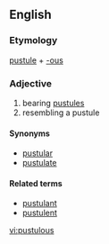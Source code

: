 ==English==

===Etymology===

[[pustule]] + [[-ous]]

===Adjective===
{{en-adj}}

# bearing [[pustule]]s
# resembling a pustule

====Synonyms====
*[[pustular]]
*[[pustulate]]

====Related terms====
*[[pustulant]]
*[[pustulent]]

[[vi:pustulous]]